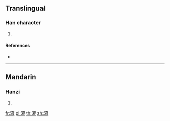 ==Translingual==

===Han character===
{{Han char|rn=85|rad=水|as=11|sn=14|four=33147|canj=EJYE}}

# {{defn|Han|sort=水11}}

====References====
* {{Han ref|kx=0644.240|dkj=18104|dj=1053.020|hdz=31731.010|uh=6F03|ud=28419|bh=E26F|bd=57967}}

----

==Mandarin==

===Hanzi===
{{cmn-hanzi|pin=[[jí]] ([[ji2]]), [[lóu]] ([[lou2]])|wg=chi<sup>2</sup>, lou<sup>2</sup>}}

# {{defn|lang=cmn|sort=水11}}

[[fr:漃]]
[[pl:漃]]
[[th:漃]]
[[zh:漃]]